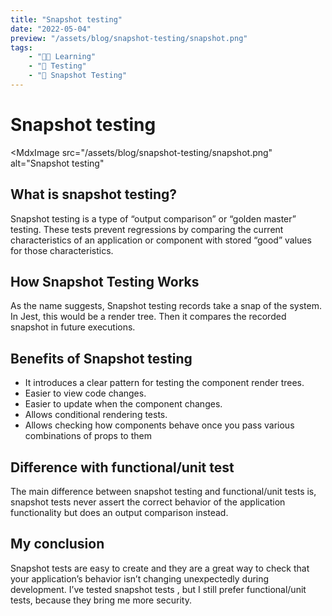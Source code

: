 ```yaml
---
title: "Snapshot testing"
date: "2022-05-04"
preview: "/assets/blog/snapshot-testing/snapshot.png"
tags:
    - "👨‍🎓 Learning"
    - "🧪 Testing"
    - "📘 Snapshot Testing"
---
```


# Snapshot testing

<MdxImage
    src="/assets/blog/snapshot-testing/snapshot.png"
    alt="Snapshot testing"
></MdxImage>

## What is snapshot testing?

Snapshot testing is a type of “output comparison” or “golden master” testing. These tests prevent regressions by comparing the current characteristics of an application or component with stored “good” values for those characteristics.

## How Snapshot Testing Works

As the name suggests, Snapshot testing records take a snap of the system. In Jest, this would be a render tree. Then it compares the recorded snapshot in future executions.

## Benefits of Snapshot testing

-   It introduces a clear pattern for testing the component render trees.
-   Easier to view code changes.
-   Easier to update when the component changes.
-   Allows conditional rendering tests.
-   Allows checking how components behave once you pass various combinations of props to them

## Difference with functional/unit test

The main difference between snapshot testing and functional/unit tests is, snapshot tests never assert the correct behavior of the application functionality but does an output comparison instead.

## My conclusion

Snapshot tests are easy to create and they are a great way to check that your application’s behavior isn’t changing unexpectedly during development. I’ve tested snapshot tests , but I still prefer functional/unit tests, because they bring me more security.
